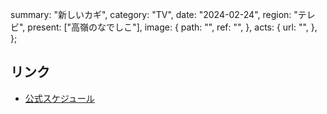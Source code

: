   summary: "新しいカギ",
  category: "TV",
  date: "2024-02-24",
  region: "テレビ",
  present: ["高嶺のなでしこ"],
  image: {
    path: "",
    ref: "",
  },
  acts: {
    url: "",
  },
};

## リンク

- [公式スケジュール](https://takanenonadeshiko.jp/?p=1891)
